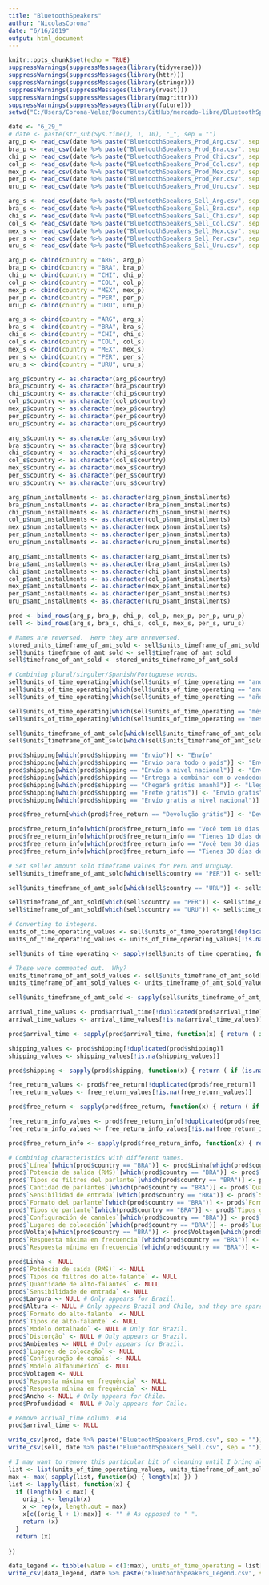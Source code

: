 ```yaml
---
title: "BluetoothSpeakers"
author: "NicolasCorona"
date: "6/16/2019"
output: html_document
---
```


```r
knitr::opts_chunk$set(echo = TRUE)
suppressWarnings(suppressMessages(library(tidyverse)))
suppressWarnings(suppressMessages(library(httr)))
suppressWarnings(suppressMessages(library(stringr)))
suppressWarnings(suppressMessages(library(rvest)))
suppressWarnings(suppressMessages(library(magrittr)))
suppressWarnings(suppressMessages(library(future)))
setwd("C:/Users/Corona-Velez/Documents/GitHub/mercado-libre/BluetoothSpeakers")
```

```r
date <- "6_29_"
# date <- paste(str_sub(Sys.time(), 1, 10), "_", sep = "")
arg_p <- read_csv(date %>% paste("BluetoothSpeakers_Prod_Arg.csv", sep = ""), col_names = TRUE)
bra_p <- read_csv(date %>% paste("BluetoothSpeakers_Prod_Bra.csv", sep = ""), col_names = TRUE)
chi_p <- read_csv(date %>% paste("BluetoothSpeakers_Prod_Chi.csv", sep = ""), col_names = TRUE)
col_p <- read_csv(date %>% paste("BluetoothSpeakers_Prod_Col.csv", sep = ""), col_names = TRUE)
mex_p <- read_csv(date %>% paste("BluetoothSpeakers_Prod_Mex.csv", sep = ""), col_names = TRUE)
per_p <- read_csv(date %>% paste("BluetoothSpeakers_Prod_Per.csv", sep = ""), col_names = TRUE)
uru_p <- read_csv(date %>% paste("BluetoothSpeakers_Prod_Uru.csv", sep = ""), col_names = TRUE)

arg_s <- read_csv(date %>% paste("BluetoothSpeakers_Sell_Arg.csv", sep = ""), col_names = TRUE)
bra_s <- read_csv(date %>% paste("BluetoothSpeakers_Sell_Bra.csv", sep = ""), col_names = TRUE)
chi_s <- read_csv(date %>% paste("BluetoothSpeakers_Sell_Chi.csv", sep = ""), col_names = TRUE)
col_s <- read_csv(date %>% paste("BluetoothSpeakers_Sell_Col.csv", sep = ""), col_names = TRUE)
mex_s <- read_csv(date %>% paste("BluetoothSpeakers_Sell_Mex.csv", sep = ""), col_names = TRUE)
per_s <- read_csv(date %>% paste("BluetoothSpeakers_Sell_Per.csv", sep = ""), col_names = TRUE)
uru_s <- read_csv(date %>% paste("BluetoothSpeakers_Sell_Uru.csv", sep = ""), col_names = TRUE)

arg_p <- cbind(country = "ARG", arg_p)
bra_p <- cbind(country = "BRA", bra_p)
chi_p <- cbind(country = "CHI", chi_p)
col_p <- cbind(country = "COL", col_p)
mex_p <- cbind(country = "MEX", mex_p)
per_p <- cbind(country = "PER", per_p)
uru_p <- cbind(country = "URU", uru_p)

arg_s <- cbind(country = "ARG", arg_s)
bra_s <- cbind(country = "BRA", bra_s)
chi_s <- cbind(country = "CHI", chi_s)
col_s <- cbind(country = "COL", col_s)
mex_s <- cbind(country = "MEX", mex_s)
per_s <- cbind(country = "PER", per_s)
uru_s <- cbind(country = "URU", uru_s)

arg_p$country <- as.character(arg_p$country)
bra_p$country <- as.character(bra_p$country)
chi_p$country <- as.character(chi_p$country)
col_p$country <- as.character(col_p$country)
mex_p$country <- as.character(mex_p$country)
per_p$country <- as.character(per_p$country)
uru_p$country <- as.character(uru_p$country)

arg_s$country <- as.character(arg_s$country)
bra_s$country <- as.character(bra_s$country)
chi_s$country <- as.character(chi_s$country)
col_s$country <- as.character(col_s$country)
mex_s$country <- as.character(mex_s$country)
per_s$country <- as.character(per_s$country)
uru_s$country <- as.character(uru_s$country)

arg_p$num_installments <- as.character(arg_p$num_installments)
bra_p$num_installments <- as.character(bra_p$num_installments)
chi_p$num_installments <- as.character(chi_p$num_installments)
col_p$num_installments <- as.character(col_p$num_installments)
mex_p$num_installments <- as.character(mex_p$num_installments)
per_p$num_installments <- as.character(per_p$num_installments)
uru_p$num_installments <- as.character(uru_p$num_installments)

arg_p$amt_installments <- as.character(arg_p$amt_installments)
bra_p$amt_installments <- as.character(bra_p$amt_installments)
chi_p$amt_installments <- as.character(chi_p$amt_installments)
col_p$amt_installments <- as.character(col_p$amt_installments)
mex_p$amt_installments <- as.character(mex_p$amt_installments)
per_p$amt_installments <- as.character(per_p$amt_installments)
uru_p$amt_installments <- as.character(uru_p$amt_installments)

prod <- bind_rows(arg_p, bra_p, chi_p, col_p, mex_p, per_p, uru_p)
sell <- bind_rows(arg_s, bra_s, chi_s, col_s, mex_s, per_s, uru_s)

# Names are reversed.  Here they are unreversed.
stored_units_timeframe_of_amt_sold <- sell$units_timeframe_of_amt_sold
sell$units_timeframe_of_amt_sold <- sell$timeframe_of_amt_sold
sell$timeframe_of_amt_sold <- stored_units_timeframe_of_amt_sold

# Combining plural/singuler/Spanish/Portuguese words.
sell$units_of_time_operating[which(sell$units_of_time_operating == "ano")] <- "años"
sell$units_of_time_operating[which(sell$units_of_time_operating == "anos")] <- "años"
sell$units_of_time_operating[which(sell$units_of_time_operating == "año")] <- "años"

sell$units_of_time_operating[which(sell$units_of_time_operating == "mês")] <- "meses"
sell$units_of_time_operating[which(sell$units_of_time_operating == "mes")] <- "meses"

sell$units_timeframe_of_amt_sold[which(sell$units_timeframe_of_amt_sold == "anos")] <- "años"
sell$units_timeframe_of_amt_sold[which(sell$units_timeframe_of_amt_sold == "mes")] <- "meses"

prod$shipping[which(prod$shipping == "Envio")] <- "Envío"
prod$shipping[which(prod$shipping == "Envio para todo o país")] <- "Envío a todo el país"
prod$shipping[which(prod$shipping == "Envío a nivel nacional")] <- "Envío a todo el país"
prod$shipping[which(prod$shipping == "Entrega a combinar com o vendedor")] <- "Entrega a acordar con el vendedor"
prod$shipping[which(prod$shipping == "Chegará grátis amanhã")] <- "Llega gratis mañana" 
prod$shipping[which(prod$shipping == "Frete grátis")] <- "Envío gratis"
prod$shipping[which(prod$shipping == "Envío gratis a nivel nacional")] <- "Envío gratis a todo el país"

prod$free_return[which(prod$free_return == "Devolução grátis")] <- "Devolución gratis"

prod$free_return_info[which(prod$free_return_info == "Você tem 10 dias a partir do recebimento")] <- "Tenés 10 días desde que lo recibís"
prod$free_return_info[which(prod$free_return_info == "Tienes 10 días desde que lo recibes")] <- "Tenés 10 días desde que lo recibís"
prod$free_return_info[which(prod$free_return_info == "Você tem 30 dias a partir do recebimento")] <- "Tenés 10 días desde que lo recibís"
prod$free_return_info[which(prod$free_return_info == "Tienes 30 días desde que lo recibes")] <- "Tenés 10 días desde que lo recibís"

# Set seller amount sold timeframe values for Peru and Uruguay.
sell$units_timeframe_of_amt_sold[which(sell$country == "PER")] <- sell$units_of_time_operating[which(sell$country == "PER")]

sell$units_timeframe_of_amt_sold[which(sell$country == "URU")] <- sell$units_of_time_operating[which(sell$country == "URU")]

sell$timeframe_of_amt_sold[which(sell$country == "PER")] <- sell$time_operating[which(sell$country == "PER")]
sell$timeframe_of_amt_sold[which(sell$country == "URU")] <- sell$time_operating[which(sell$country == "URU")]

# Converting to integers.
units_of_time_operating_values <- sell$units_of_time_operating[!duplicated(sell$units_of_time_operating)]
units_of_time_operating_values <- units_of_time_operating_values[!is.na(units_of_time_operating_values)]

sell$units_of_time_operating <- sapply(sell$units_of_time_operating, function(x) { return ( if (is.na(x)) { NA } else { which(x == units_of_time_operating_values) }) })

# These were commented out.  Why?
units_timeframe_of_amt_sold_values <- sell$units_timeframe_of_amt_sold[!duplicated(sell$units_timeframe_of_amt_sold)]
units_timeframe_of_amt_sold_values <- units_timeframe_of_amt_sold_values[!is.na(units_timeframe_of_amt_sold_values)]

sell$units_timeframe_of_amt_sold <- sapply(sell$units_timeframe_of_amt_sold, function(x) { return ( if (is.na(x)) { NA } else { which(x == units_of_time_operating_values) }) })

arrival_time_values <- prod$arrival_time[!duplicated(prod$arrival_time)]
arrival_time_values <- arrival_time_values[!is.na(arrival_time_values)]

prod$arrival_time <- sapply(prod$arrival_time, function(x) { return ( if (is.na(x)) { NA } else { which(x == arrival_time_values) }) })

shipping_values <- prod$shipping[!duplicated(prod$shipping)]
shipping_values <- shipping_values[!is.na(shipping_values)]

prod$shipping <- sapply(prod$shipping, function(x) { return ( if (is.na(x)) { NA } else { which(x == shipping_values) }) })

free_return_values <- prod$free_return[!duplicated(prod$free_return)]
free_return_values <- free_return_values[!is.na(free_return_values)]

prod$free_return <- sapply(prod$free_return, function(x) { return ( if (is.na(x)) { NA } else { which(x == free_return_values) }) })

free_return_info_values <- prod$free_return_info[!duplicated(prod$free_return_info)]
free_return_info_values <- free_return_info_values[!is.na(free_return_info_values)]

prod$free_return_info <- sapply(prod$free_return_info, function(x) { return ( if (is.na(x)) { NA } else { which(x == free_return_info_values) }) })

# Combining characteristics with different names.
prod$`Línea`[which(prod$country == "BRA")] <- prod$Linha[which(prod$country == "BRA")]
prod$`Potencia de salida (RMS)`[which(prod$country == "BRA")] <- prod$`Potência de saída (RMS)`[which(prod$country == "BRA")]
prod$`Tipos de filtros del parlante`[which(prod$country == "BRA")] <- prod$`Tipos de filtros do alto-falante`[which(prod$country == "BRA")]
prod$`Cantidad de parlantes`[which(prod$country == "BRA")] <- prod$`Quantidade de alto-falantes`[which(prod$country == "BRA")]
prod$`Sensibilidad de entrada`[which(prod$country == "BRA")] <- prod$`Sensibilidade de entrada`[which(prod$country == "BRA")]
prod$`Formato del parlante`[which(prod$country == "BRA")] <- prod$`Formato do alto-falante`[which(prod$country == "BRA")]
prod$`Tipos de parlante`[which(prod$country == "BRA")] <- prod$`Tipos de alto-falante`[which(prod$country == "BRA")]
prod$`Configuración de canales`[which(prod$country == "BRA")] <- prod$`Configuração de canais`[which(prod$country == "BRA")]
prod$`Lugares de colocación`[which(prod$country == "BRA")] <- prod$`Lugares de colocação`[which(prod$country == "BRA")]
prod$Voltaje[which(prod$country == "BRA")] <- prod$Voltagem[which(prod$country == "BRA")]
prod$`Respuesta máxima en frecuencia`[which(prod$country == "BRA")] <- prod$`Resposta máxima em frequência`[which(prod$country == "BRA")]
prod$`Respuesta mínima en frecuencia`[which(prod$country == "BRA")] <- prod$`Resposta mínima em frequência`[which(prod$country == "BRA")]

prod$Linha <- NULL
prod$`Potência de saída (RMS)` <- NULL
prod$`Tipos de filtros do alto-falante` <- NULL
prod$`Quantidade de alto-falantes` <- NULL
prod$`Sensibilidade de entrada` <- NULL
prod$Largura <- NULL # Only appears for Brazil.
prod$Altura <- NULL # Only appears Brazil and Chile, and they are sparse in this.
prod$`Formato do alto-falante` <- NULL
prod$`Tipos de alto-falante` <- NULL
prod$`Modelo detalhado` <- NULL # Only for Brazil.
prod$`Distorção` <- NULL # Only appears or Brazil.
prod$Ambientes <- NULL # Only appears for Brazil.
prod$`Lugares de colocação` <- NULL
prod$`Configuração de canais` <- NULL
prod$`Modelo alfanumérico` <- NULL
prod$Voltagem <- NULL
prod$`Resposta máxima em frequência` <- NULL
prod$`Resposta mínima em frequência` <- NULL
prod$Ancho <- NULL # Only appears for Chile.
prod$Profundidad <- NULL # Only appears for Chile.

# Remove arrival_time column. #14
prod$arrival_time <- NULL

write_csv(prod, date %>% paste("BluetoothSpeakers_Prod.csv", sep = ""))
write_csv(sell, date %>% paste("BluetoothSpeakers_Sell.csv", sep = ""))

# I may want to remove this particular bit of cleaning until I bring all of the countries together.
list <- list(units_of_time_operating_values, units_timeframe_of_amt_sold_values, arrival_time_values, shipping_values, free_return_values, free_return_info_values)
max <- max( sapply(list, function(x) { length(x) }) )
list <- lapply(list, function(x) {
  if (length(x) < max) {
    orig_l <- length(x)
    x <- rep(x, length.out = max)
    x[c((orig_l + 1):max)] <- "" # As opposed to " ".
    return (x)
  }
  return (x)
  
})

data_legend <- tibble(value = c(1:max), units_of_time_operating = list[[1]], units_timeframe_of_amt_sold = list[[1]], arrival_time = list[[3]], shipping = list[[4]], free_return = list[[5]], free_return_info = list[[6]])
write_csv(data_legend, date %>% paste("BluetoothSpeakers_Legend.csv", sep = ""))

```

